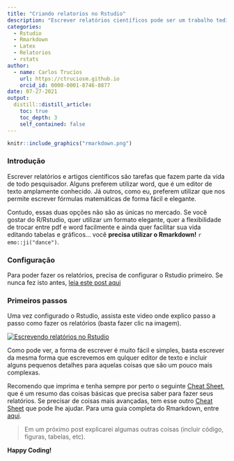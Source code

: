 ```yaml
---
title: "Criando relatorios no Rstudio"
description: "Escrever relatórios científicos pode ser um trabalho tedioso, mas existem formas que deixam o trabalho um pouco mais prazeroso. Uma delas é o Rmarkdown, que nos ajuda a escrever relatórios de forma fácil e com uma apresentação mais profissional (além de permitir incluir código, figuras e tabelas diretamente do R).  Neste post explicarei os primeiros passos para fazer relatórios com o Rstudio."
categories:
  - Rstudio
  - Rmarkdown
  - Latex
  - Relatorios
  - rstats
author:
  - name: Carlos Trucíos
    url: https://ctruciosm.github.io
    orcid_id: 0000-0001-8746-8877
date: 07-27-2021
output:
  distill::distill_article:
    toc: true
    toc_depth: 3
    self_contained: false
---
```


```r
knitr::include_graphics("rmarkdown.png")
```


### Introdução

Escrever relatórios e artigos científicos são tarefas que fazem parte da vida de todo pesquisador. Alguns preferem utilizar word, que é um editor de texto amplamente conhecido.  Já outros, como eu, preferem utilizar \LaTex que nos permite escrever fórmulas matemáticas de forma fácil e elegante.

Contudo, essas duas opções não são as únicas no mercado. Se você gostar do R/Rstudio, quer utilizar um formato elegante, quer a flexibilidade de trocar entre pdf e word facilmente e ainda quer facilitar sua vida editando tabelas e gráficos... você **precisa utilizar o Rmarkdown!** `r emo::ji("dance")`.

### Configuração

Para poder fazer os relatórios, precisa de configurar o Rstudio primeiro. Se nunca fez isto antes, [leia este post aqui](https://ctruciosm.github.io/posts/2021-05-01-configurando-rstudio-para-usar-o-rmarkdown/)

### Primeiros passos

Uma vez configurado o Rstudio, assista este video onde explico passo a passo como fazer os relatórios (basta fazer clic na imagem). 



[![Escrevendo relatórios no Rstudio](youtube.png)](https://youtu.be/Yed1beLAQtM "Escrevendo relatórios no Rstudio")




Como pode ver, a forma de escrever é muito fácil e simples, basta escrever da mesma forma que escrevemos em qulquer editor de texto e incluir alguns pequenos detalhes para aquelas coisas que são um pouco mais complexas.


Recomendo que imprima e tenha sempre por perto o seguinte [Cheat Sheet](https://www.rstudio.com/wp-content/uploads/2015/02/rmarkdown-cheatsheet.pdf), que é um resumo das coisas básicas que precisa saber para fazer seus relatórios. Se precisar de coisas mais avançadas, tem esse outro [Cheat Sheet](https://www.maths.usyd.edu.au/u/UG/SM/STAT3022/r/current/Misc/rmarkdown-cheatsheet1.pdf) que pode lhe ajudar.  Para uma guia completa do Rmarkdown, entre [aqui](https://rmarkdown.rstudio.com/docs/).

> Em um próximo post explicarei algumas outras coisas (incluir código, figuras, tabelas, etc).


**Happy Coding!**





